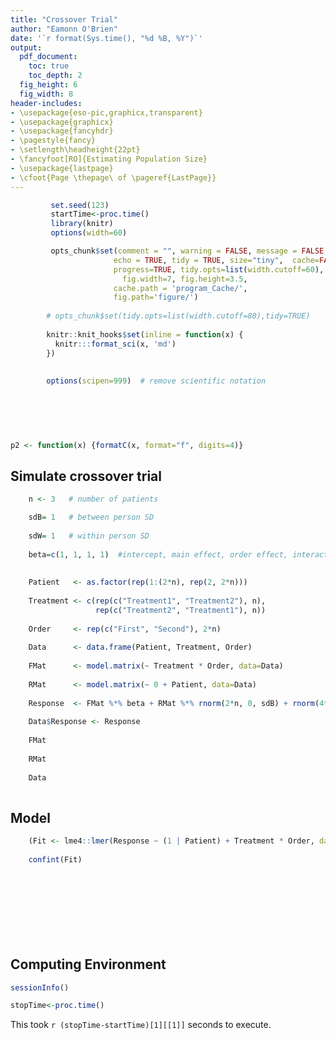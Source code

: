 ```yaml
---
title: "Crossover Trial"
author: "Eamonn O'Brien"
date: '`r format(Sys.time(), "%d %B, %Y")`'
output:
  pdf_document:
    toc: true
    toc_depth: 2
  fig_height: 6
  fig_width: 8
header-includes:
- \usepackage{eso-pic,graphicx,transparent}
- \usepackage{graphicx}
- \usepackage{fancyhdr}
- \pagestyle{fancy}
- \setlength\headheight{22pt}
- \fancyfoot[RO]{Estimating Population Size}
- \usepackage{lastpage}
- \cfoot{Page \thepage\ of \pageref{LastPage}}
---
```


\newpage  
\tableofcontents  
\listoffigures
\listoftables
\newpage

```r

 

         set.seed(123)
         startTime<-proc.time()
         library(knitr)
         options(width=60)

         opts_chunk$set(comment = "", warning = FALSE, message = FALSE,
                       echo = TRUE, tidy = TRUE, size="tiny",  cache=FALSE,
                       progress=TRUE, tidy.opts=list(width.cutoff=60),
                         fig.width=7, fig.height=3.5,
                       cache.path = 'program_Cache/',
                       fig.path='figure/')
         
        # opts_chunk$set(tidy.opts=list(width.cutoff=80),tidy=TRUE) 
         
        knitr::knit_hooks$set(inline = function(x) {
          knitr:::format_sci(x, 'md')
        })
         
        
        options(scipen=999)  # remove scientific notation
        

        
        
 
```

```r

p2 <- function(x) {formatC(x, format="f", digits=4)}

```

 

## Simulate crossover trial

```r

 
    n <- 3   # number of patients

    sdB= 1   # between person SD
    
    sdW= 1   # within person SD
    
    beta=c(1, 1, 1, 1)  #intercept, main effect, order effect, interaction
    
    
    Patient   <- as.factor(rep(1:(2*n), rep(2, 2*n)))
    
    Treatment <- c(rep(c("Treatment1", "Treatment2"), n),
                   rep(c("Treatment2", "Treatment1"), n))
    
    Order     <- rep(c("First", "Second"), 2*n)
    
    Data      <- data.frame(Patient, Treatment, Order)
    
    FMat      <- model.matrix(~ Treatment * Order, data=Data)
    
    RMat      <- model.matrix(~ 0 + Patient, data=Data)
    
    Response  <- FMat %*% beta + RMat %*% rnorm(2*n, 0, sdB) + rnorm(4*n, 0, sdW)
    
    Data$Response <- Response
    
    FMat
    
    RMat
    
    Data
 

```

\newpage  

## Model

```r

    (Fit <- lme4::lmer(Response ~ (1 | Patient) + Treatment * Order, data=Data))
    
    confint(Fit)
     
  
```

\newpage  

##  

```r

                 

```

\newpage  

## 

```r
 
```

\newpage  

## 

```r

  

```
\newpage  

## Computing Environment

```r

sessionInfo()

```

```r

stopTime<-proc.time()

```

This took `r (stopTime-startTime)[1][[1]]` seconds to execute.

 